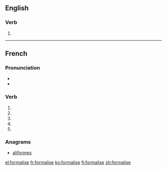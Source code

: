 {{also|formalisé}}
==English==

===Verb===
{{en-verb|formalis|es}}

# {{alternative spelling of|formalize|lang=en}}

----

==French==

===Pronunciation===
* {{IPA|lang=fr|/fɔʁ.ma.liz/}}
* {{homophones|lang=fr|formalisent|formalises}}

===Verb===
{{fr-verb-form}}

# {{conjugation of|formaliser||1|s|pres|ind|lang=fr}}
# {{conjugation of|formaliser||3|s|pres|ind|lang=fr}}
# {{conjugation of|formaliser||1|s|pres|sub|lang=fr}}
# {{conjugation of|formaliser||1|s|pres|sub|lang=fr}}
# {{conjugation of|formaliser||2|s|imp|lang=fr}}

===Anagrams===
* [[aliformes#French|aliformes]]

[[el:formalise]]
[[fr:formalise]]
[[ko:formalise]]
[[fi:formalise]]
[[zh:formalise]]